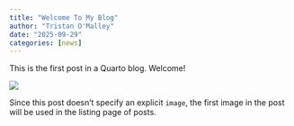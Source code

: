 ```yaml
---
title: "Welcome To My Blog"
author: "Tristan O'Malley"
date: "2025-09-29"
categories: [news]
---
```


This is the first post in a Quarto blog. Welcome!

![](thumbnail.jpg)

Since this post doesn't specify an explicit `image`, the first image in the post will be used in the listing page of posts.
